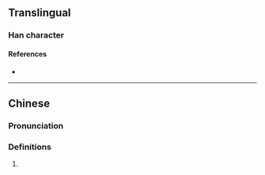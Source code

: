 {{character info/new}}
==Translingual==

===Han character===
{{Han char|rn=98|rad=瓦|as=08|sn=13|four=21417|canj=HVMVN|ids=⿰委瓦}}

====References====
* {{Han ref|kx=0749.370|dkj=21526|dj=1158.160|hdz=21427.030|uh=74FE|ud=29950|bh=DEC1|bd=57025}}

----

==Chinese==
{{zh-forms}}

===Pronunciation===
{{zh-pron
|m=měng
|c=maang5
|mc=y
|oc=y
|cat=
}}

===Definitions===
{{zh-hanzi}}

# {{rfdef|lang=zh}}